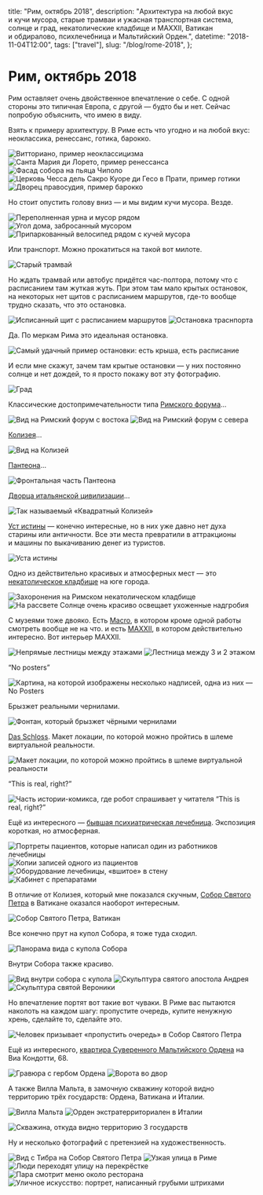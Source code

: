  title: "Рим, октябрь 2018",
  description:
    "Архитектура на любой вкус и кучи мусора, старые трамваи и ужасная транспортная система, солнце и град, некатолические кладбище и MAXXII, Ватикан и обдиралово, психлечебница и Мальтийский Орден.",
  datetime: "2018-11-04T12:00",
  tags: ["travel"],
  slug: "/blog/rome-2018",
};

# Рим, октябрь 2018

Рим оставляет очень двойственное впечатление о себе. С одной стороны это типичная Европа, с другой — будто бы и нет. Сейчас попробую объяснить, что имею в виду.

Взять к примеру архитектуру. В Риме есть что угодно и на любой вкус: неоклассика, ренессанс, готика, барокко.

![Витториано, пример неоклассицизма](/img/blog/rome-2018/1.jpg)
![Санта Мария ди Лорето, пример ренессанса](/img/blog/rome-2018/2.jpg)
![Фасад собора на пьяца Чиполо](/img/blog/rome-2018/3.jpg)
![Церковь Чесса дель Сакро Куоре ди Гесо в Прати, пример готики](/img/blog/rome-2018/4.jpg)
![Дворец правосудия, пример барокко](/img/blog/rome-2018/5.jpg)

Но стоит опустить голову вниз — и мы видим кучи мусора. Везде.

![Переполненная урна и мусор рядом](/img/blog/rome-2018/6.jpg)
![Угол дома, забросанный мусором](/img/blog/rome-2018/7.jpg)
![Припаркованный велосипед рядом с кучей мусора](/img/blog/rome-2018/cover.jpg)

Или транспорт. Можно прокатиться на такой вот милоте.

![Старый трамвай](/img/blog/rome-2018/9.jpg)

Но ждать трамвай или автобус придётся час-полтора, потому что с расписанием там жуткая жуть. При этом там мало крытых остановок, на некоторых нет щитов с расписанием маршрутов, где-то вообще трудно сказать, что это остановка.

![Исписанный щит с расписанием маршрутов](/img/blog/rome-2018/10.jpg)
![Остановка траснпорта](/img/blog/rome-2018/11.jpg)

Да. По меркам Рима это идеальная остановка.

![Самый удачный пример остановки: есть крыша, есть расписание](/img/blog/rome-2018/12.jpg)

И если мне скажут, зачем там крытые остановки — у них постоянно солнце и нет дождей, то я просто покажу вот эту фотографию.

![Град](/img/blog/rome-2018/13.jpg)

Классические достопримечательности типа [Римского форума](https://ru.wikipedia.org/wiki/Римский_форум)...

![Вид на Римский форум с востока](/img/blog/rome-2018/14.jpg)
![Вид на Римский форум с севера](/img/blog/rome-2018/15.jpg)

[Колизея](https://ru.wikipedia.org/wiki/Колизей)...

![Вид на Колизей](/img/blog/rome-2018/16.jpg)

[Пантеона](<https://ru.wikipedia.org/wiki/Пантеон_(Рим)>)...

![Фронтальная часть Пантеона](/img/blog/rome-2018/18.jpg)

[Дворца итальянской цивилизации](https://ru.wikipedia.org/wiki/Дворец_итальянской_цивилизации)...

![Так называемый «Квадратный Колизей»](/img/blog/rome-2018/17.jpg)

[Уст истины](https://ru.wikipedia.org/wiki/Уста_истины) — конечно интересные, но в них уже давно нет духа старины или античности. Все эти места превратили в аттракционы и машины по выкачиванию денег из туристов.

![Уста истины](/img/blog/rome-2018/19.jpg)

Одно из действительно красивых и атмосферных мест — это [некатолическое кладбище](https://ru.wikipedia.org/wiki/Римское_некатолическое_кладбище) на юге города.

![Захоронения на Римском некатолическом кладбище](/img/blog/rome-2018/20.jpg)
![На рассвете Солнце очень красиво освещает ухоженные надгробия](/img/blog/rome-2018/21.jpg)

С музеями тоже двояко. Есть [Macro](https://www.museomacro.it), в котором кроме одной работы смотреть вообще не на что. и есть [MAXXII](https://www.maxxi.art), в котором действительно интересно. Вот интерьер MAXXII.

![Непрямые лестницы между этажами](/img/blog/rome-2018/22.jpg)
![Лестница между 3 и 2 этажом](/img/blog/rome-2018/23.jpg)

“No posters”

![Картина, на которой изображены несколько надписей, одна из них — No Posters](/img/blog/rome-2018/24.jpg)

Брызжет реальными чернилами.

![Фонтан, который брызжет чёрными чернилами](/img/blog/rome-2018/25.jpg)

[Das Schloss](<https://ru.wikipedia.org/wiki/Замок_(роман)>). Макет локации, по которой
можно пройтись в шлеме виртуальной реальности.

![Макет локации, по которой можно пройтись в шлеме виртуальной реальности](/img/blog/rome-2018/26.jpg)

“This is real, right?”

![Часть истории-комикса, где робот спрашивает у читателя “This is real, right?”](/img/blog/rome-2018/27.jpg)

Ещё из интересного — [бывшая психиатрическая лечебница](http://www.museodellamente.it). Экспозиция короткая, но атмосферная.

![Портреты пациентов, которые написал один из работников лечебницы](/img/blog/rome-2018/28.jpg)
![Копии записей одного из пациентов](/img/blog/rome-2018/29.jpg)
![Оборудование лечебницы, «вшитое» в стену](/img/blog/rome-2018/30.jpg)
![Кабинет с препаратами](/img/blog/rome-2018/31.jpg)

В отличие от Колизея, который мне показался скучным, [Собор Святого Петра](https://ru.wikipedia.org/wiki/Собор_Святого_Петра) в Ватикане оказался наоборот интересным.

![Собор Святого Петра, Ватикан](/img/blog/rome-2018/32.jpg)

Все конечно прут на купол Собора, я тоже туда сходил.

![Панорама вида с купола Собора](/img/blog/rome-2018/33.jpg)

Внутри Собора также красиво.

![Вид внутри собора с купола](/img/blog/rome-2018/34.jpg)
![Скульптура святого апостола Андрея](/img/blog/rome-2018/35.jpg)
![Скульптура святой Вероники](/img/blog/rome-2018/36.jpg)

Но впечатление портят вот такие вот чуваки. В Риме вас пытаются наколоть на каждом шагу: пропустите очередь, купите ненужную хрень, сделайте то, сделайте это.

![Человек призывает «пропустить очередь» в Собор Святого Петра](/img/blog/rome-2018/37.jpg)

Ещё из интересного, [квартира Суверенного Мальтийского Ордена](http://www.cheap-trip.eu/ru/2013/02/21/maltyjskyj-orden-ynteresnyij-anklav-v-ryme-kak-pobyivat-v-samom-malenkom-hosudarstve-myra-kotoroe-prazdnuet-svoe-900-letye-2/) на Виа Кондотти, 68.

![Гравюра с гербом Ордена](/img/blog/rome-2018/38.jpg)
![Ворота во двор](/img/blog/rome-2018/39.jpg)

А также Вилла Мальта, в замочную скважину которой видно территорию трёх государств: Ордена, Ватикана и Италии.

![Вилла Мальта](/img/blog/rome-2018/40.jpg)
![Орден экстратерриториален в Италии](/img/blog/rome-2018/41.jpg)

![Скважина, откуда видно территорию 3 государств](/img/blog/rome-2018/42.jpg)

Ну и несколько фотографий с претензией на художественность.

![Вид с Тибра на Собор Святого Петра](/img/blog/rome-2018/43.jpg)
![Узкая улица в Риме](/img/blog/rome-2018/44.jpg)
![Люди переходят улицу на перекрёстке](/img/blog/rome-2018/45.jpg)
![Пара смотрит меню около ресторана](/img/blog/rome-2018/46.jpg)
![Уличное искусство: портрет, написанный грубыми штрихами](/img/blog/rome-2018/47.jpg)
